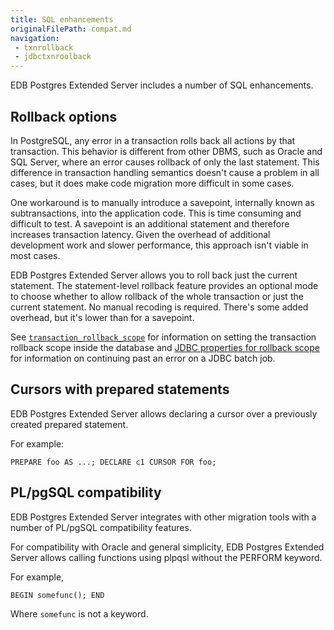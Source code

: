 ```yaml
---
title: SQL enhancements
originalFilePath: compat.md
navigation:
 - txnrollback
 - jdbctxnroolback
---
```

EDB Postgres Extended Server includes a number of SQL enhancements.

## Rollback options

In PostgreSQL, any error in a transaction rolls back all actions
by that transaction. This behavior is different from other DBMS, such
as Oracle and SQL Server, where an error causes rollback of only the last
statement. This difference in transaction handling semantics doesn't
cause a problem in all cases, but it does make code migration more
difficult in some cases.

One workaround is to manually introduce a savepoint, internally known as
subtransactions, into the application code. This is time consuming and
difficult to test. A savepoint is an additional statement and therefore increases
transaction latency. Given the overhead of additional development work
and slower performance, this approach isn't viable in most cases.

EDB Postgres Extended Server allows you to roll back just the current statement.
The statement-level rollback feature provides an
optional mode to choose whether to allow rollback of the whole transaction
or just the current statement. No manual recoding is required. There's some added overhead, but it's lower than for a savepoint.

See [`transaction_rollback_scope`](txnrollback) for information on setting the transaction rollback scope inside the database and [JDBC properties for rollback scope](jdbctxnrollback) for information on continuing past an error on a JDBC batch job.



## Cursors with prepared statements

EDB Postgres Extended Server allows declaring a cursor over a previously created prepared statement.

For example:

 ```
 PREPARE foo AS ...; DECLARE c1 CURSOR FOR foo;
 ```

## PL/pgSQL compatibility  

EDB Postgres Extended Server integrates with other migration tools with a number of PL/pgSQL compatibility features. 

For compatibility with Oracle and general simplicity, EDB Postgres Extended Server allows calling functions using plpqsl without the PERFORM keyword.  
   
For example, 

```
BEGIN somefunc(); END
```

Where `somefunc` is not a keyword.
